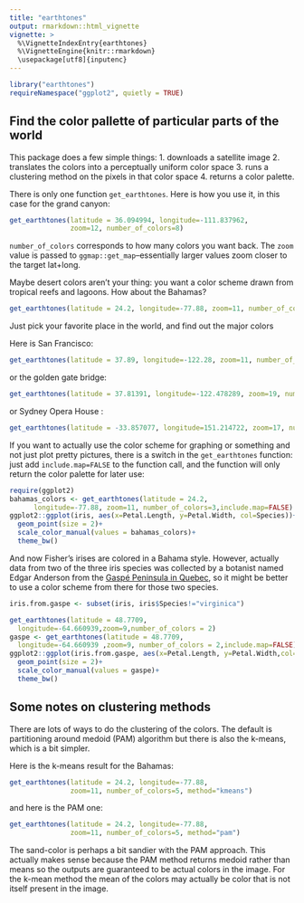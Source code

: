 ```yaml
---
title: "earthtones"
output: rmarkdown::html_vignette
vignette: >
  %\VignetteIndexEntry{earthtones}
  %\VignetteEngine{knitr::rmarkdown}
  \usepackage[utf8]{inputenc}
---
```


```r
library("earthtones")
requireNamespace("ggplot2", quietly = TRUE)
```

## Find the color pallette of particular parts of the world

This package does a few simple things: 
1. downloads a satellite image
2. translates the colors into a perceptually uniform color space
3. runs a clustering method on the pixels in that color space
4. returns a color palette.  

There is only one function `get_earthtones`.  Here is how you use it, in this case for the grand canyon:

```r
get_earthtones(latitude = 36.094994, longitude=-111.837962, 
               zoom=12, number_of_colors=8)
```

`number_of_colors` corresponds to how many colors you want back.  The `zoom` value is passed to `ggmap::get_map`--essentially larger values zoom closer to the target lat+long.  

Maybe desert colors aren't your thing: you want a color scheme drawn from tropical reefs and lagoons.  How about the Bahamas?

```r
get_earthtones(latitude = 24.2, longitude=-77.88, zoom=11, number_of_colors=5)
```

Just pick your favorite place in the world, and find out the major colors

Here is San Francisco:

```r
get_earthtones(latitude = 37.89, longitude=-122.28, zoom=11, number_of_colors=12)
```

or the golden gate bridge:

```r
get_earthtones(latitude = 37.81391, longitude=-122.478289, zoom=19, number_of_colors=12)
```

or Sydney Opera House :

```r
get_earthtones(latitude = -33.857077, longitude=151.214722, zoom=17, number_of_colors=12)
```


If you want to actually use the color scheme for graphing or something and not just plot pretty pictures, there is a switch in the `get_earthtones` function: just add `include.map=FALSE` to the function call, and the function will only return the color palette for later use:

```r
require(ggplot2)
bahamas_colors <- get_earthtones(latitude = 24.2,
      longitude=-77.88, zoom=11, number_of_colors=3,include.map=FALSE)
ggplot2::ggplot(iris, aes(x=Petal.Length, y=Petal.Width, col=Species))+
  geom_point(size = 2)+
  scale_color_manual(values = bahamas_colors)+
  theme_bw()
```

And now Fisher's irises are colored in a Bahama style.  However, actually data from two of the three iris species was collected by a botanist named Edgar Anderson from the [Gaspé Peninsula in Quebec](https://www.jstor.org/stable/2394164?seq=1#page_scan_tab_contents), so it might be better to use a color scheme from there for those two species.  

```R
iris.from.gaspe <- subset(iris, iris$Species!="virginica")

get_earthtones(latitude = 48.7709,
  longitude=-64.660939,zoom=9,number_of_colors = 2)
gaspe <- get_earthtones(latitude = 48.7709,
  longitude=-64.660939 ,zoom=9, number_of_colors = 2,include.map=FALSE)
ggplot2::ggplot(iris.from.gaspe, aes(x=Petal.Length, y=Petal.Width,col=Species))+
  geom_point(size = 2)+
  scale_color_manual(values = gaspe)+
  theme_bw()
```

## Some notes on clustering methods

There are lots of ways to do the clustering of the colors.  The default is partitioning around medoid (PAM) algorithm but there is also the k-means, which is a bit simpler.

Here is the k-means result for the Bahamas:

```r
get_earthtones(latitude = 24.2, longitude=-77.88,
               zoom=11, number_of_colors=5, method="kmeans")
```

and here is the PAM one:

```r
get_earthtones(latitude = 24.2, longitude=-77.88, 
               zoom=11, number_of_colors=5, method="pam")
```

The sand-color is perhaps a bit sandier with the PAM approach.  This actually makes sense because the PAM method returns medoid rather than means so the outputs are guaranteed to be actual colors in the image.  For the k-mean method the mean of the colors may actually be color that is not itself present in the image.  